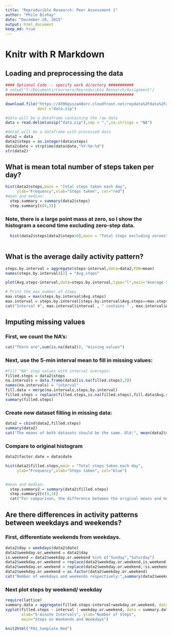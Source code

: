 ```yaml
---
title: "Reproducible Research: Peer Assessment 1"
author: "Philo Bishay"
date: "December 20, 2015"
output: html_document
keep_md: true
---
```

# Knitr with R Markdown
## Loading and preprocessing the data

```r

#### Optional Code -- specify work directory ###########
# setwd("Y:/Documents/Coursera/Reproducible Research/Assignment")
########################################################

download.file("https://d396qusza40orc.cloudfront.net/repdata%2Fdata%2Factivity.zip",
              dest ="data.zip")

#data will be a dataframe containing the raw data
data = read.delim(unzip("data.zip"),sep = ",",na.strings = "NA")

#data2 will be a dataframe with processed data
data2 = data
data2$steps = as.integer(data$steps)
data2$date = strptime(data$date,"%Y-%m-%d")
str(data2)

```


## What is mean total number of steps taken per day?
```r

hist(data2$steps,main = "Total steps taken each day",
     ylab="Frequency",xlab="Steps taken", col="red")
#mean and median:
  step.summary = summary(data2$steps)
  step.summary[c(4,3)]
```
### Note, there is a large point mass at zero, so I show the histogram a second time excluding zero-step data.

```r
  hist(data2$steps[data2$steps>0],main = "Total steps excluding zeroes", ylab="Frequency",xlab="Steps taken", col="green")
  
```

## What is the average daily activity pattern?
```r
steps.by.interval = aggregate(steps~interval,data=data2,FUN=mean)
names(steps.by.interval)[2] = "Avg.steps"

plot(Avg.steps~interval,data=steps.by.interval,type="l",main="Average Steps each interval", ylab="average steps")

# Print the max number of steps
max.steps = max(steps.by.interval$Avg.steps)
max.interval = steps.by.interval[steps.by.interval$Avg.steps==max.steps,]
cat("Interval #", max.interval$interval , " contains " , max.interval$Avg.steps , " steps, the maximum.",sep="")
```


## Imputing missing values
### First, we count the NA's:

```r
cat("There are",sum(is.na(data2)), "missing values")
```

### Next, use the 5-min interval mean to fill in missing values:

```r
#fill "NA" step values with interval averages:
filled.steps = data2$steps
na.intervals = data.frame(data2[is.na(filled.steps),3])
names(na.intervals) = "interval"
fill.data = merge(na.intervals,steps.by.interval)
filled.steps = replace(filled.steps,is.na(filled.steps),fill.data$Avg.steps)
summary(filled.steps)
```

### Create new dataset filling in missing data:
```r
data2 = cbind(data2,filled.steps)
summary(data2)
cat("The means of both datasets should be the same. Old:", mean(data2$steps,na.rm=T),"New:",mean(data2$filled.steps))
```

### Compare to original histogram
```r
data2$factor.date = data$date

hist(data2$filled.steps,main = "Total steps taken each day",
     ylab="Frequency",xlab="Steps taken", col="blue")


#mean and median:
  step.summary2 = summary(data2$filled.steps)
  step.summary2[c(4,3)]
  cat("For comparison, the difference between the original means and medians and those of the revised data set is",step.summary2[c(4,3)] - step.summary[c(4,3)],", respectively. This is because NA's were replaced with means of the original data.")
```

## Are there differences in activity patterns between weekdays and weekends?
### First, differentiate weekends from weekdays.
```r
data2$day = weekdays(data2$date)
data2$weekday.or.weekend = data2$day
is.weekend = data2$weekday.or.weekend %in% c("Sunday","Saturday")
data2$weekday.or.weekend = replace(data2$weekday.or.weekend,is.weekend,"Weekend")
data2$weekday.or.weekend = replace(data2$weekday.or.weekend,!is.weekend,"Weekday")
data2$weekday.or.weekend = as.factor(data2$weekday.or.weekend)
cat("Number of weekdays and weekends respectively:",summary(data2$weekday.or.weekend))
```
### Next plot steps by weekend/ weekday
```r

require(lattice)
summary.data = aggregate(filled.steps~interval+weekday.or.weekend, data=data2, FUN=mean)
xyplot(filled.steps ~ interval | weekday.or.weekend, data = summary.data, layout = c(1, 2), type = "l",
       xlab="5-minute Intervals", ylab="Number of Steps",
       main="Steps on Weekends and Weekdays")
```

```r
knit2html("PA1_template.Rmd")
```